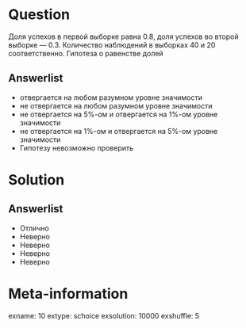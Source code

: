 Question
========
  Доля успехов в первой выборке равна $0.8$, доля успехов во второй выборке — $0.3$. Количество наблюдений в выборках $40$ и $20$ соответственно. Гипотеза о равенстве долей
  

Answerlist
----------
*  отвергается на любом разумном уровне значимости
*  не отвергается на любом разумном уровне значимости
*  не отвергается на 5\%-ом и отвергается на 1\%-ом уровне значимости
*  не отвергается на 1\%-ом и отвергается на 5\%-ом уровне значимости
*  Гипотезу невозможно проверить

Solution
========

Answerlist
----------
*  Отлично
*  Неверно
*  Неверно
*  Неверно
*  Неверно

Meta-information
================
exname: 10
extype: schoice
exsolution: 10000
exshuffle: 5
